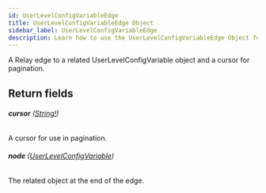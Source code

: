 ```yaml
---
id: UserLevelConfigVariableEdge
title: UserLevelConfigVariableEdge Object
sidebar_label: UserLevelConfigVariableEdge
description: Learn how to use the UserLevelConfigVariableEdge Object for Builder's API.
---
```


A Relay edge to a related UserLevelConfigVariable object and a cursor for pagination.

## Return fields

###### <b>cursor</b> ([String!](/self-managed/composer/builder/api/schema/scalar/String.mdx))

A cursor for use in pagination.

###### <b>node</b> ([UserLevelConfigVariable](/self-managed/composer/builder/api/schema/object/UserLevelConfigVariable.mdx))

The related object at the end of the edge.
